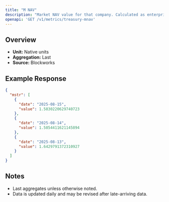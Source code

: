 ```yaml
---
title: "M NAV"
description: "Market NAV value for that company. Calculated as enterprise value / NAV"
openapi: 'GET /v1/metrics/treasury-mnav'
---
```


## Overview

- **Unit:** Native units
- **Aggregation:** Last
- **Source:** Blockworks

## Example Response

```json
{
  "mstr": [
    {
      "date": "2025-08-15",
      "value": 1.5830220629740723
    },
    {
      "date": "2025-08-14",
      "value": 1.5854411621145894
    },
    {
      "date": "2025-08-13",
      "value": 1.6429791372310927
    }
  ]
}
```

## Notes
- Last aggregates unless otherwise noted.
- Data is updated daily and may be revised after late-arriving data.
